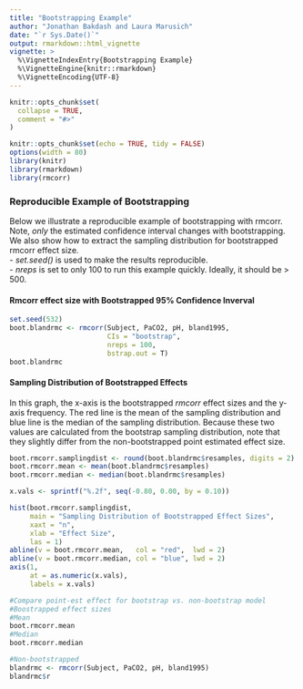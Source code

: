 ```yaml
---
title: "Bootstrapping Example"
author: "Jonathan Bakdash and Laura Marusich"
date: "`r Sys.Date()`"
output: rmarkdown::html_vignette
vignette: >
  %\VignetteIndexEntry{Bootstrapping Example}
  %\VignetteEngine{knitr::rmarkdown}
  %\VignetteEncoding{UTF-8}
---
```


```r
knitr::opts_chunk$set(
  collapse = TRUE,
  comment = "#>"
)
```

```r
knitr::opts_chunk$set(echo = TRUE, tidy = FALSE)
options(width = 80)
library(knitr)
library(rmarkdown)
library(rmcorr) 

```
### Reproducible Example of Bootstrapping
Below we illustrate a reproducible example of bootstrapping with rmcorr. Note, *only* the estimated confidence interval changes with bootstrapping. We also show how to extract the sampling distribution for bootstrapped rmcorr effect size. 
<br>
- *set.seed()* is used to make the results reproducible.
<br>
- *nreps* is set to only 100 to run this example quickly. Ideally, it should be > 500.


#### Rmcorr effect size with Bootstrapped 95% Confidence Inverval
```r
set.seed(532) 
boot.blandrmc <- rmcorr(Subject, PaCO2, pH, bland1995,
                        CIs = "bootstrap",
                        nreps = 100, 
                        bstrap.out = T)
boot.blandrmc
```

#### Sampling Distribution of Bootstrapped Effects 
In this graph, the x-axis is the bootstrapped *rmcorr* effect sizes and the y-axis frequency. The red line is the mean of the sampling distribution and blue line is the median of the sampling distribution. Because these two values are calculated from the bootstrap sampling distribution, note that they slightly differ from the non-bootstrapped point estimated effect size. 

```r
boot.rmcorr.samplingdist <- round(boot.blandrmc$resamples, digits = 2)
boot.rmcorr.mean <- mean(boot.blandrmc$resamples)
boot.rmcorr.median <- median(boot.blandrmc$resamples)

x.vals <- sprintf("%.2f", seq(-0.80, 0.00, by = 0.10))

hist(boot.rmcorr.samplingdist, 
     main = "Sampling Distribution of Bootstrapped Effect Sizes",
     xaxt = "n",
     xlab = "Effect Size",
     las = 1)
abline(v = boot.rmcorr.mean,   col = "red",  lwd = 2)
abline(v = boot.rmcorr.median, col = "blue", lwd = 2)
axis(1, 
     at = as.numeric(x.vals),
     labels = x.vals) 

#Compare point-est effect for bootstrap vs. non-bootstrap model
#Boostrapped effect sizes
#Mean
boot.rmcorr.mean
#Median
boot.rmcorr.median

#Non-bootstrapped 
blandrmc <- rmcorr(Subject, PaCO2, pH, bland1995)
blandrmc$r

```
